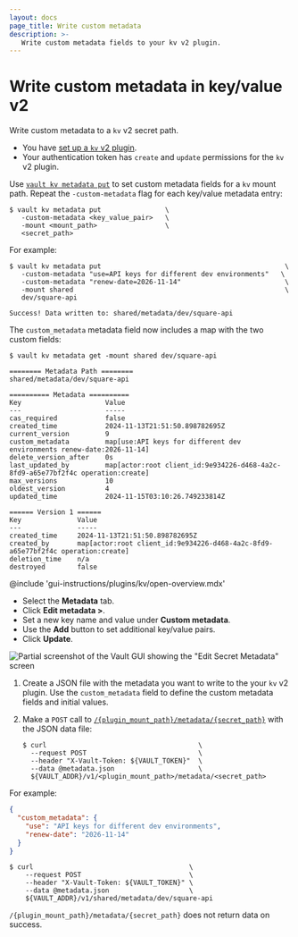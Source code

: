 ```yaml
---
layout: docs
page_title: Write custom metadata
description: >-
   Write custom metadata fields to your kv v2 plugin.
---
```


# Write custom metadata in key/value v2 

Write custom metadata to a `kv` v2 secret path.

<Tip title="Assumptions">

- You have [set up a `kv` v2 plugin](/vault/docs/secrets/kv/kv-v2/setup). 
- Your authentication token has `create` and `update` permissions for the `kv`
  v2 plugin.

</Tip>

<Tabs>

<Tab heading="CLI" group="cli">

Use [`vault kv metadata put`](/vault/docs/command/kv/metadata) to set custom
metadata fields for a `kv` mount path. Repeat the `-custom-metadata` flag for
each key/value metadata entry:

```shell-session
$ vault kv metadata put                \
   -custom-metadata <key_value_pair>   \
   -mount <mount_path>                 \
   <secret_path>
```

For example: 

<CodeBlockConfig hideClipboard="true">

```shell-session
$ vault kv metadata put                                              \
   -custom-metadata "use=API keys for different dev environments"   \
   -custom-metadata "renew-date=2026-11-14"                          \
   -mount shared                                                     \
   dev/square-api

Success! Data written to: shared/metadata/dev/square-api
```
</CodeBlockConfig>


The `custom_metadata` metadata field now includes a map with the two custom
fields:

<CodeBlockConfig hideClipboard="true" highlight="14">

```shell-session
$ vault kv metadata get -mount shared dev/square-api

======== Metadata Path ========
shared/metadata/dev/square-api

========== Metadata ==========
Key                     Value
---                     -----
cas_required            false
created_time            2024-11-13T21:51:50.898782695Z
current_version         9
custom_metadata         map[use:API keys for different dev environments renew-date:2026-11-14]
delete_version_after    0s
last_updated_by         map[actor:root client_id:9e934226-d468-4a2c-8fd9-a65e77bf2f4c operation:create]
max_versions            10
oldest_version          4
updated_time            2024-11-15T03:10:26.749233814Z

====== Version 1 ======
Key              Value
---              -----
created_time     2024-11-13T21:51:50.898782695Z
created_by       map[actor:root client_id:9e934226-d468-4a2c-8fd9-a65e77bf2f4c operation:create]
deletion_time    n/a
destroyed        false
```

</CodeBlockConfig>

</Tab>

<Tab heading="GUI" group="gui">

@include 'gui-instructions/plugins/kv/open-overview.mdx'

- Select the **Metadata** tab.
- Click **Edit metadata >**.
- Set a new key name and value under **Custom metadata**.
- Use the **Add** button to set additional key/value pairs.
- Click **Update**.

![Partial screenshot of the Vault GUI showing the "Edit Secret Metadata" screen](/img/gui/kv/custom-metadata.png)

</Tab>

<Tab heading="API" group="api">

1. Create a JSON file with the metadata you want to write to the your `kv` v2
   plugin. Use the `custom_metadata` field to define the custom metadata fields
   and initial values.

1. Make a `POST` call to
   [`/{plugin_mount_path}/metadata/{secret_path}`](/vault/api-docs/secret/kv/kv-v2#create-update-metadata)
   with the JSON data file:
    ```shell-session
    $ curl                                      \
      --request POST                            \
      --header "X-Vault-Token: ${VAULT_TOKEN}"  \
      --data @metadata.json                     \
      ${VAULT_ADDR}/v1/<plugin_mount_path>/metadata/<secret_path>
    ```

For example:

<CodeBlockConfig hideClipboard="true">

```json
{
  "custom_metadata": {
    "use": "API keys for different dev environments",
    "renew-date": "2026-11-14"
  }
}
```

</CodeBlockConfig>

<CodeBlockConfig hideClipboard="true">

```shell-session
$ curl                                       \
    --request POST                           \
    --header "X-Vault-Token: ${VAULT_TOKEN}" \
    --data @metadata.json                    \
    ${VAULT_ADDR}/v1/shared/metadata/dev/square-api
```

`/{plugin_mount_path}/metadata/{secret_path}` does not return data on success.

</CodeBlockConfig>

</Tab>

</Tabs>
